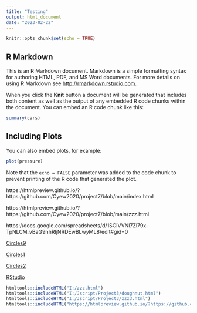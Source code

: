 ---
title: "Testing"
output: html_document
date: "2023-02-22"
---

```{r setup, include=FALSE}
knitr::opts_chunk$set(echo = TRUE)
```

## R Markdown

This is an R Markdown document. Markdown is a simple formatting syntax for authoring HTML, PDF, and MS Word documents. For more details on using R Markdown see <http://rmarkdown.rstudio.com>.

When you click the **Knit** button a document will be generated that includes both content as well as the output of any embedded R code chunks within the document. You can embed an R code chunk like this:

```{r cars}
summary(cars)
```

## Including Plots

You can also embed plots, for example:

```{r pressure, echo=FALSE}
plot(pressure)
```

Note that the `echo = FALSE` parameter was added to the code chunk to prevent printing of the R code that generated the plot.

https://htmlpreview.github.io/?https://github.com/Cyew2020/project7/blob/main/index.html

<!-- Note some liked html does not works. look like depend how it was created!!
--> 
https://htmlpreview.github.io/?https://github.com/Cyew2020/project7/blob/main/zzz.html


https://docs.google.com/spreadsheets/d/1SCIVVNl7Zl79x-TpNLCM_vBaG9nhRIjNRDEwBLwyML8/edit#gid=0

[Circles9](https://htmlpreview.github.io/?https://github.com/Cyew2020/project7/blob/main/hello.html)

[Circles1](https://htmlpreview.github.io/?https://github.com/Cyew2020/project7/blob/main/index.html)

<!-- this is the sharelinks excel file in https://drive.google.com/drive/my-drive 
This is public shared mode. When double click to open it you get this URL. Inside this file you add other
link to githup page for example as in [Circles1] above!
--> 
[Circles2](https://docs.google.com/spreadsheets/d/1SCIVVNl7Zl79x-TpNLCM_vBaG9nhRIjNRDEwBLwyML8/edit#gid=0)


[RStudio](https://www.rstudio.com)

```{r, echo=FALSE}
htmltools::includeHTML("I:/zzz.html")
htmltools::includeHTML("I:/Jscript/Project3/doughnut.html")
htmltools::includeHTML("I:/Jscript/Project3/zzz3.html")
htmltools::includeHTML("https://htmlpreview.github.io/?https://github.com/Cyew2020/project7/blob/main/index.html")

```
